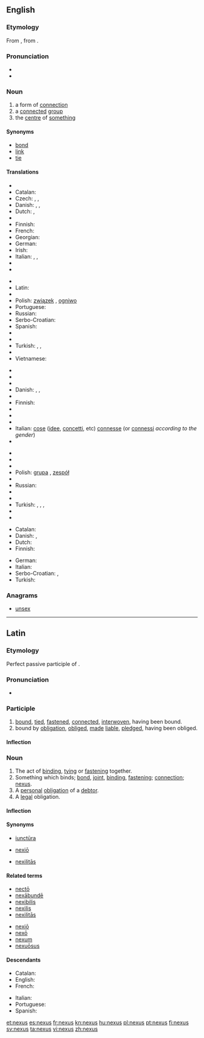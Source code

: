 ==English==
{{wikipedia|dab=nexus}}

===Etymology===
From {{etyl|la|en}} {{term|nexus||the act of binding together; bond|lang=la}}, from {{term|necto|nectō|bind|lang=la}}.

===Pronunciation===
* {{IPA|/ˈnɛksəs/}}
* {{rhymes|ɛksəs}}

===Noun===
{{head|en|noun|plural|nexī|or|nexuses|or|nexus|or|nexûs|or|nexūs}}

# a form of [[connection]]
# a [[connect]]ed [[group]]
# the [[centre]] of [[something]]

====Synonyms====
{{checksyns}}
* [[bond]]
* [[link]]
* [[tie]]

====Translations====
{{trans-top|connection}}
* {{trreq|bg}}
* Catalan: {{t+|ca|nexe|m}}
* Czech: {{t-|cs|souvislost|f}}, {{t-|cs|spojení|n}}, {{t-|cs|nexus|m}}
* Danish: {{t|da|sammenhæng|c}}, {{t|da|bindeled|n}}, {{t|da|forbindelse|c}}
* Dutch: {{t|nl|band|m}}, {{t|nl|verbinding|f}}
* {{trreq|et}}
* Finnish: {{t+|fi|yhteys}}
* French: {{t|fr|nexus|m}}
* Georgian: {{t|ka|კავშირი|tr=kavširi|sc=Geor|xs=Georgian}}
* German: {{t+|de|Verbindung|f}}
* Irish: {{t+|ga|nasc|m|xs=Irish}}
* Italian: {{t+|it|nesso|m}}, {{t+|it|legame|m}}, {{t+|it|connessione|f}}
* {{trreq|ja}}
* {{trreq|kn}}
{{trans-mid}}
* {{trreq|ko}}
* Latin: {{t-|la|nexus|m}}
* {{trreq|zh}}
* Polish: [[związek]] {{m}}, [[ogniwo]] {{n}}
* Portuguese: {{t+|pt|nexo|m}}
* Russian: {{t|ru|связь|f|tr=svjaz’|sc=Cyrl}}
* Serbo-Croatian: {{t|sh|veza|f}}
* Spanish: {{t|es|nexo|m}}
* {{trreq|sv}}
* {{trreq|ta}}
* Turkish: {{t|tr|bağ}}, {{t|tr|bağlantı}}, {{t|tr|rabıta}}
* {{trreq|uk}}
* Vietnamese: {{t|vi|kết nối}}
{{trans-bottom}}

{{trans-top|connected group}}
* {{trreq|ar}}
* {{trreq|hy}}
* {{trreq|bg}}
* Danish: {{t-|da|kæde|c}}, {{t-|da|gruppe|c}}, {{t-|da|række|c}}
* {{trreq|nl}}
* Finnish: {{t+|fi|ryhmä}}
* {{trreq|fr}}
* {{trreq|ka}}
* {{trreq|de}}
* Italian: [[cose]] ([[idee]], [[concetti]], etc) [[connesse]] (or [[connessi]] ''according to the gender'')
* {{trreq|ja}}
{{trans-mid}}
* {{trreq|kn}}
* {{trreq|ko}}
* {{trreq|zh}}
* Polish: [[grupa]] {{f}}, [[zespół]] {{m}}
* {{trreq|pt}}
* Russian: {{t|ru|группа|f|tr=grúppa|sc=Cyrl}}
* {{trreq|es}}
* {{trreq|ta}}
* Turkish: {{t|tr|grup}}, {{t|tr|ekip}}, {{t|tr|takım}}, {{t|tr|topluluk}}
* {{trreq|uk}}
* {{trreq|vi}}
{{trans-bottom}}

{{trans-top|centre of something}}
* Catalan: {{t-|ca|centre|m}}
* Danish: {{t|da|schankel}}, {{t|da|nexus}}
* Dutch: {{t|nl|schankel}}
* Finnish: {{t+|fi|keskus}}
{{trans-mid}}
* German: {{t+|de|Zentrum|n}}
* Italian: {{t+|it|centro|m}}
* Serbo-Croatian: {{t|sh|centar}}, {{t|sh|središte}}
* Turkish: {{t|tr|merkez}}
{{trans-bottom}}

===Anagrams===
* [[unsex#English|unsex]]

----

==Latin==

===Etymology===
Perfect passive participle of {{term|necto|nectō|bind|lang=la}}.

===Pronunciation===
* {{a|Classical}} {{IPA|/ˈnek.sus/|lang=la}}

===Participle===
{{la-perfect participle|nex}}

# [[bind|bound]], [[tie]]d, [[fasten]]ed, [[connect]]ed, [[interwoven]], having been bound.
# bound by [[obligation]], [[oblige]]d, [[make|made]] [[liable]], [[pledge]]d, having been obliged.

====Inflection====
{{la-decl-1&2|nex}}

===Noun===
{{la-noun|nexus|nexus|nexūs|m|fourth}}

# The act of [[bind]]ing, [[tie|tying]] or [[fasten]]ing together.
# Something which binds; [[bond]], [[joint]], [[binding]], [[fastening]]; [[connection]]; [[#English|nexus]].
# A [[personal]] [[obligation]] of a [[debtor]].
# A [[legal]] obligation.

====Inflection====
{{la-decl-4th|nex}}

====Synonyms====
* {{sense|joint}} [[iunctura|iunctūra]]
* {{sense|fastening}} [[nexio|nexiō]]
* {{sense|connection}} [[nexilitas|nexilitās]]

====Related terms====
{{top2}}
* [[necto|nectō]]
* [[nexabunde|nexābundē]]
* [[nexibilis]]
* [[nexilis]]
* [[nexilitas|nexilitās]]
{{mid2}}
* [[nexio|nexiō]]
* [[nexo#Latin|nexō]]
* [[nexum]]
* [[nexuosus|nexuōsus]]
{{bottom}}

====Descendants====
{{top2}}
* Catalan: {{l|ca|nexe}}
* English: {{l|en|nexus}}
* French: {{l|fr|nexe}}
{{mid2}}
* Italian: {{l|it|nesso}}
* Portuguese: {{l|pt|nexo}}
* Spanish: {{l|es|nexo}}
{{bottom}}

[[et:nexus]]
[[es:nexus]]
[[fr:nexus]]
[[kn:nexus]]
[[hu:nexus]]
[[pl:nexus]]
[[pt:nexus]]
[[fi:nexus]]
[[sv:nexus]]
[[ta:nexus]]
[[vi:nexus]]
[[zh:nexus]]